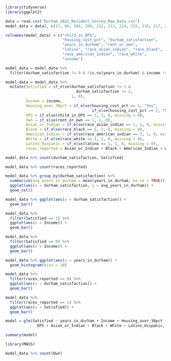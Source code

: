 
```r
library(tidyverse)
library(ggplot2)
```


```r
data = read.csv("Durham_2022_Resident_Survey_Raw_Data.csv")
model_data = data[, c(37, 66, 184, 208, 212, 213, 214, 215, 216, 217, 221)]

colnames(model_data) = c("child_in_DPS", 
                         "housing_cost_pct", "durham_satisfaction", 
                         "years_in_durham", "rent_or_own",
                         "latino", "race_asian_indian", "race_black", 
                         "race_american_indian", "race_white", 
                         "income")

model_data = model_data %>% 
  filter(durham_satisfaction != 9 & !is.na(years_in_durham) & income != 9)

model_data = model_data %>% 
  mutate(Satisfied = if_else(durham_satisfaction != 1 &  
                               durham_satisfaction != 2, 
                             1, 0),
         Income = income,
         Housing_over_30pct = if_else(housing_cost_pct == 1, "Yes", 
                                      if_else(housing_cost_pct == 2, "No", "No Response")),
         DPS = if_else(child_in_DPS == 1, 1, 0, missing = 0),
         Own = if_else(rent_or_own == 1, 1, 0),
         Asian_or_Indian = if_else(race_asian_indian == 1, 1, 0, missing = 0),
         Black = if_else(race_black == 2, 1, 0, missing = 0),
         American_Indian = if_else(race_american_indian == 3, 1, 0, missing = 0),
         White = if_else(race_white == 4, 1, 0, missing = 0),
         Latino_Hispanic = if_else(latino == 1, 1, 0, missing = 0),
         races_reported = Asian_or_Indian + Black + American_Indian + White + Latino_Hispanic)

model_data %>% count(durham_satisfaction, Satisfied)

model_data %>% count(races_reported)
```

```r
model_data %>% group_by(durham_satisfaction) %>% 
  summarize(avg_years_in_durham = mean(years_in_durham, na.rm = TRUE)) %>% 
  ggplot(aes(x = durham_satisfaction, y = avg_years_in_durham)) + 
  geom_col()

model_data %>% ggplot(aes(x = durham_satisfaction)) +
  geom_bar()

model_data %>% 
  filter(Satisfied == 1) %>% 
  ggplot(aes(x = Income)) +
  geom_bar()

model_data %>% 
  filter(Satisfied == 0) %>% 
  ggplot(aes(x = Income)) +
  geom_bar()

model_data %>% ggplot(aes(x = years_in_durham)) +
  geom_histogram(bins = 10)

model_data %>% 
  filter(races_reported == 0) %>% 
  ggplot(aes(x = durham_satisfaction)) +
  geom_bar()

model_data %>% 
  filter(races_reported == 1) %>% 
  ggplot(aes(x = Satisfied)) +
  geom_bar()
```



```r
model = glm(Satisfied ~ years_in_durham + Income + Housing_over_30pct + Own + 
              DPS + Asian_or_Indian + Black + White + Latino_Hispanic, data = model_data, family = binomial)

summary(model)
```

```r
library(MASS)

model_data %>% count(Own)
```


